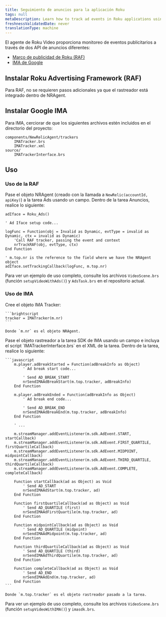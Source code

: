 ```yaml
---
title: Seguimiento de anuncios para la aplicación Roku
tags: null
metaDescription: Learn how to track ad events in Roku applications using the New Relic Roku Agent.
freshnessValidatedDate: never
translationType: machine
---
```


El agente de Roku Video proporciona monitoreo de eventos publicitarios a través de dos API de anuncios diferentes:

* [Marco de publicidad de Roku (RAF)](https://developer.roku.com/en-gb/docs/developer-program/advertising/roku-advertising-framework.md)
* [IMA de Google](https://developers.google.com/ad-manager/dynamic-ad-insertion/sdk/roku)

## Instalar Roku Advertising Framework (RAF)

Para RAF, no se requieren pasos adicionales ya que el rastreador está integrado dentro de NRAgent.

## Instalar Google IMA

Para IMA, cerciorar de que los siguientes archivos estén incluidos en el directorio del proyecto:

```
components/NewRelicAgent/trackers
    IMATracker.brs
    IMATracker.xml
source/
    IMATrackerInterface.brs
```

## Uso

### Uso de la RAF

Pase el objeto NRAgent (creado con la llamada a `NewRelic(accountId, apiKey)`) a la tarea Ads usando un campo. Dentro de la tarea Anuncios, realice lo siguiente:

```brightscript
adIface = Roku_Ads()

' Ad Iface setup code...

logFunc = Function(obj = Invalid as Dynamic, evtType = invalid as Dynamic, ctx = invalid as Dynamic)
    'Call RAF tracker, passing the event and context
    nrTrackRAF(obj, evtType, ctx)
End Function

' m.top.nr is the reference to the field where we have the NRAgent object
adIface.setTrackingCallback(logFunc, m.top.nr)
```

Para ver un ejemplo de uso completo, consulte los archivos `VideoScene.brs` (función `setupVideoWithAds()`) y `AdsTask.brs` en el repositorio actual.

### Uso de IMA

<Steps>
  <Step>
    Cree el objeto IMA Tracker:

    ```brightscript
    tracker = IMATracker(m.nr)
    ```

    Donde `m.nr` es el objeto NRAgent.
  </Step>

  <Step>
    Pase el objeto rastreador a la tarea SDK de IMA usando un campo e incluya el script `IMATrackerInterface.brs` en el XML de la tarea. Dentro de la tarea, realice lo siguiente:

    ```javascript
        m.player.adBreakStarted = Function(adBreakInfo as Object)
            ' Ad break start code...
            
            ' Send AD_BREAK_START
            nrSendIMAAdBreakStart(m.top.tracker, adBreakInfo)
        End Function

        m.player.adBreakEnded = Function(adBreakInfo as Object)
            ' Ad break end code...

            ' Send AD_BREAK_END
            nrSendIMAAdBreakEnd(m.top.tracker, adBreakInfo)
        End Function

        ' ...

        m.streamManager.addEventListener(m.sdk.AdEvent.START, startCallback)
        m.streamManager.addEventListener(m.sdk.AdEvent.FIRST_QUARTILE, firstQuartileCallback)
        m.streamManager.addEventListener(m.sdk.AdEvent.MIDPOINT, midpointCallback)
        m.streamManager.addEventListener(m.sdk.AdEvent.THIRD_QUARTILE, thirdQuartileCallback)
        m.streamManager.addEventListener(m.sdk.AdEvent.COMPLETE, completeCallback)

        Function startCallback(ad as Object) as Void
            ' Send AD_START
            nrSendIMAAdStart(m.top.tracker, ad)
        End Function

        Function firstQuartileCallback(ad as Object) as Void
            ' Send AD_QUARTILE (first)
            nrSendIMAAdFirstQuartile(m.top.tracker, ad)
        End Function

        Function midpointCallback(ad as Object) as Void
            ' Send AD_QUARTILE (midpoint)
            nrSendIMAAdMidpoint(m.top.tracker, ad)
        End Function

        Function thirdQuartileCallback(ad as Object) as Void
            ' Send AD_QUARTILE (third)
            nrSendIMAAdThirdQuartile(m.top.tracker, ad)
        End Function

        Function completeCallback(ad as Object) as Void
            ' Send AD_END
            nrSendIMAAdEnd(m.top.tracker, ad)
        End Function
    ```

    Donde `m.top.tracker` es el objeto rastreador pasado a la tarea.
  </Step>
</Steps>

Para ver un ejemplo de uso completo, consulte los archivos `VideoScene.brs` (función `setupVideoWithIMA()`) y `imasdk.brs`.